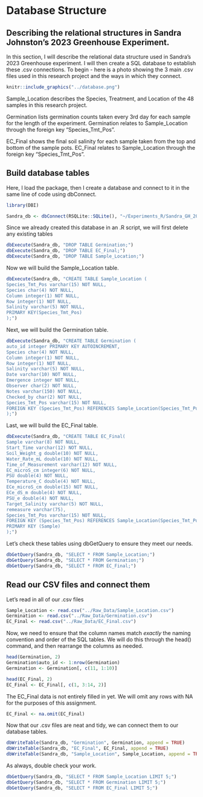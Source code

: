 
# Database Structure

## Describing the relational structures in Sandra Johnston's 2023 Greenhouse Experiment. 

In this section, I will describe the relational data structure used in Sandra's 2023 Greenhouse experiment. I will then create a SQL database to establish these .csv connections. To begin - here is a photo showing the 3 main .csv files used in this research project and the ways in which they connect.

```r
knitr::include_graphics("../database.png")
```
Sample_Location describes the Species, Treatment, and Location of the 48 samples in this research project.

Germination lists germination counts taken every 3rd day for each sample for the length of the experiment. Germination relates to Sample_Location through the foreign key "Species_Tmt_Pos".

EC_Final shows the final soil salinity for each sample taken from the top and bottom of the sample pots. EC_Final relates to Sample_Location through the foreign key "Species_Tmt_Pos".

## Build database tables
Here, I load the package, then I create a database and connect to it in the same line of code using dbConnect.
```r
library(DBI)

Sandra_db <- dbConnect(RSQLite::SQLite(), "~/Experiments_R/Sandra_GH_2023/Sandra_db.db")
```

Since we already created this database in an .R script, we will first delete any existing tables
```r
dbExecute(Sandra_db, "DROP TABLE Germination;") 
dbExecute(Sandra_db, "DROP TABLE EC_Final;")
dbExecute(Sandra_db, "DROP TABLE Sample_Location;")
```

Now we will build the Sample_Location table.
```r
dbExecute(Sandra_db, "CREATE TABLE Sample_Location (
Species_Tmt_Pos varchar(15) NOT NULL,
Species char(4) NOT NULL,
Column integer(1) NOT NULL,
Row integer(1) NOT NULL,
Salinity varchar(5) NOT NULL,
PRIMARY KEY(Species_Tmt_Pos)
);")
```

Next, we will build the Germination table.
```r
dbExecute(Sandra_db, "CREATE TABLE Germination (
auto_id integer PRIMARY KEY AUTOINCREMENT,
Species char(4) NOT NULL,
Column integer(1) NOT NULL,
Row integer(1) NOT NULL,
Salinity varchar(5) NOT NULL,
Date varchar(10) NOT NULL,
Emergence integer NOT NULL,
Observer char(2) NOT NULL,
Notes varchar(150) NOT NULL,
Checked_by char(2) NOT NULL,
Species_Tmt_Pos varchar(15) NOT NULL,
FOREIGN KEY (Species_Tmt_Pos) REFERENCES Sample_Location(Species_Tmt_Pos)
);")
```

Last, we will build the EC_Final table.
```r
dbExecute(Sandra_db, "CREATE TABLE EC_Final(
Sample varchar(8) NOT NULL,
Start_Time varchar(12) NOT NULL,
Soil_Weight_g double(10) NOT NULL,
Water_Rate_mL double(10) NOT NULL,
Time_of_Measurement varchar(12) NOT NULL,
EC_microS_cm integer(6) NOT NULL,
PSU double(4) NOT NULL,
Temperature_C double(4) NOT NULL,
ECe_microS_cm double(15) NOT NULL,
ECe_dS_m double(4) NOT NULL,
PSU_e double(4) NOT NULL,
Target_Salinity varchar(5) NOT NULL,
remeasure varchar(75),
Species_Tmt_Pos varchar(15) NOT NULL,
FOREIGN KEY (Species_Tmt_Pos) REFERENCES Sample_Location(Species_Tmt_Pos),
PRIMARY KEY (Sample)
);")
```

Let's check these tables using dbGetQuery to ensure they meet our needs.
```r
dbGetQuery(Sandra_db, "SELECT * FROM Sample_Location;")
dbGetQuery(Sandra_db, "SELECT * FROM Germination;")
dbGetQuery(Sandra_db, "SELECT * FROM EC_Final;")
```

## Read our CSV files and connect them
Let's read in all of our .csv files
```r
Sample_Location <- read.csv("../Raw_Data/Sample_Location.csv") 
Germination <- read.csv("../Raw_Data/Germination.csv") 
EC_Final <- read.csv("../Raw_Data/EC_Final.csv") 
```

Now, we need to ensure that the column names match *exactly* the naming convention and order of the SQL tables. We will do this through the head() command, and then rearrange the columns as needed.

```r
head(Germination, 2)
Germination$auto_id <- 1:nrow(Germination)
Germination <- Germination[, c(11, 1:10)]

head(EC_Final, 2)
EC_Final <- EC_Final[, c(1, 3:14, 2)]
```

The EC_Final data is not entirely filled in yet. We will omit any rows with NA for the purposes of this assignment.
```r
EC_Final <- na.omit(EC_Final)
```

Now that our .csv files are neat and tidy, we can connect them to our database tables.
```r
dbWriteTable(Sandra_db, "Germination", Germination, append = TRUE)
dbWriteTable(Sandra_db, "EC_Final", EC_Final, append = TRUE)
dbWriteTable(Sandra_db, "Sample_Location", Sample_Location, append = TRUE)
```

As always, double check your work.
```r
dbGetQuery(Sandra_db, "SELECT * FROM Sample_Location LIMIT 5;")
dbGetQuery(Sandra_db, "SELECT * FROM Germination LIMIT 5;")
dbGetQuery(Sandra_db, "SELECT * FROM EC_Final LIMIT 5;")
```


